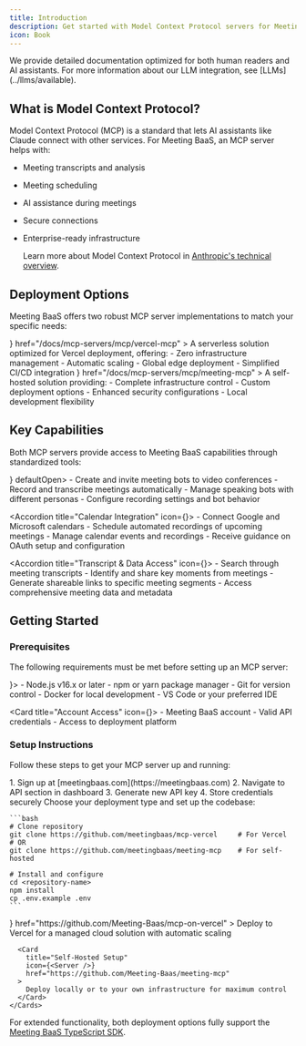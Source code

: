 ```yaml
---
title: Introduction
description: Get started with Model Context Protocol servers for Meeting BaaS
icon: Book
---
```


<Callout type="info">
  We provide detailed documentation optimized for both human readers and AI assistants. For more information about our LLM integration, see
  [LLMs](../llms/available).
</Callout>

## What is Model Context Protocol?

Model Context Protocol (MCP) is a standard that lets AI assistants like Claude connect with other services. For Meeting BaaS, an MCP server helps with:

- Meeting transcripts and analysis
- Meeting scheduling
- AI assistance during meetings
- Secure connections
- Enterprise-ready infrastructure

  Learn more about Model Context Protocol in [Anthropic's technical overview](https://www.anthropic.com/news/model-context-protocol).
   
## Deployment Options

Meeting BaaS offers two robust MCP server implementations to match your specific needs:

<Cards>
  <Card
    title="MCP on Vercel"
    icon={<Cloud className="text-blue-400" />}
    href="/docs/mcp-servers/mcp/vercel-mcp"
  >
    A serverless solution optimized for Vercel deployment, offering:
    - Zero infrastructure management
    - Automatic scaling
    - Global edge deployment
    - Simplified CI/CD integration
  </Card>
  <Card
    title="Meeting MCP"
    icon={<Server className="text-green-400" />}
    href="/docs/mcp-servers/mcp/meeting-mcp"
  >
    A self-hosted solution providing:
    - Complete infrastructure control
    - Custom deployment options
    - Enhanced security configurations
    - Local development flexibility
  </Card>
</Cards>

## Key Capabilities

Both MCP servers provide access to Meeting BaaS capabilities through standardized tools:

<Accordions>
  <Accordion title="Meeting Management" icon={<VideoIcon />} defaultOpen>
    - Create and invite meeting bots to video conferences
    - Record and transcribe meetings automatically
    - Manage speaking bots with different personas
    - Configure recording settings and bot behavior
  </Accordion>

  <Accordion title="Calendar Integration" icon={<Calendar />}>
    - Connect Google and Microsoft calendars
    - Schedule automated recordings of upcoming meetings
    - Manage calendar events and recordings
    - Receive guidance on OAuth setup and configuration
  </Accordion>

  <Accordion title="Transcript & Data Access" icon={<FileText />}>
    - Search through meeting transcripts
    - Identify and share key moments from meetings
    - Generate shareable links to specific meeting segments
    - Access comprehensive meeting data and metadata
  </Accordion>
</Accordions>

## Getting Started

### Prerequisites

The following requirements must be met before setting up an MCP server:

<Cards>
  <Card title="Development Tools" icon={<Terminal />}>
    - Node.js v16.x or later
    - npm or yarn package manager 
    - Git for version control
    - Docker for local development
    - VS Code or your preferred IDE
  </Card>

  <Card title="Account Access" icon={<Key />}>
    - Meeting BaaS account
    - Valid API credentials
    - Access to deployment platform
  </Card>
</Cards>

### Setup Instructions

Follow these steps to get your MCP server up and running:

<Steps>
  <Step title="Create Account & Get API Access">
    <Card>
      1. Sign up at [meetingbaas.com](https://meetingbaas.com)
      2. Navigate to API section in dashboard
      3. Generate new API key
      4. Store credentials securely
    </Card>
  </Step>

  <Step title="Configure Development Environment">
    Choose your deployment type and set up the codebase:

    ```bash
    # Clone repository
    git clone https://github.com/meetingbaas/mcp-vercel     # For Vercel
    # OR
    git clone https://github.com/meetingbaas/meeting-mcp    # For self-hosted

    # Install and configure
    cd <repository-name>
    npm install
    cp .env.example .env
    ```
  </Step>

  <Step title="Deploy Your Server">
    <Cards>
      <Card
        title="Cloud Deployment"
        icon={<Cloud />}
        href="https://github.com/Meeting-Baas/mcp-on-vercel"
      >
        Deploy to Vercel for a managed cloud solution with automatic scaling
      </Card>
      
      <Card
        title="Self-Hosted Setup"
        icon={<Server />}
        href="https://github.com/Meeting-Baas/meeting-mcp"
      >
        Deploy locally or to your own infrastructure for maximum control
      </Card>
    </Cards>
  </Step>
</Steps>

For extended functionality, both deployment options fully support the [Meeting BaaS TypeScript SDK](/docs/typescript-sdk).
